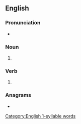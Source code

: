 {{also|Snipes}}
==English==

===Pronunciation===
* {{IPA|/snaɪps/|lang=en}}
{{rfap|lang=en}}

===Noun===
{{head|en|noun plural form}}

# {{plural of|snipe|lang=en}}

===Verb===
{{head|en|verb form}}

# {{en-third-person singular of|snipe}}

===Anagrams===
* {{anagrams|en|Espins|epsins|sepsin|spines}}

[[Category:English 1-syllable words]]